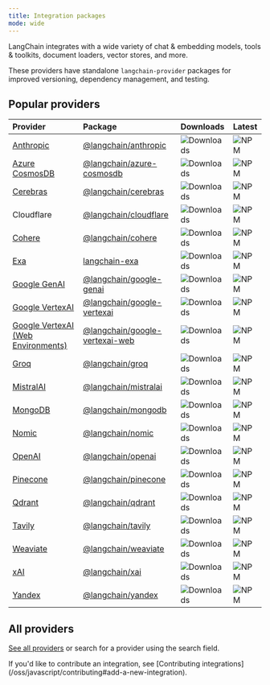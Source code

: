 ```yaml
---
title: Integration packages
mode: wide
---
```


LangChain integrates with a wide variety of chat & embedding models, tools & toolkits, document loaders, vector stores, and more.

These providers have standalone `langchain-provider` packages for improved versioning, dependency management, and testing.

## Popular providers

| Provider | Package | Downloads | Latest |
| :------- | :------ | :-------- | :------|
| [Anthropic](/oss/javascript/integrations/providers/anthropic) | [@langchain/anthropic](https://www.npmjs.com/package/@langchain/anthropic) | ![Downloads](https://img.shields.io/npm/dm/@langchain/anthropic) | ![NPM](https://img.shields.io/npm/v/@langchain/anthropic) |
| [Azure CosmosDB](/oss/javascript/integrations/vectorstores/azure_cosmosdb_nosql) | [@langchain/azure-cosmosdb](https://www.npmjs.com/package/@langchain/azure-cosmosdb) | ![Downloads](https://img.shields.io/npm/dm/@langchain/azure-cosmosdb) | ![NPM](https://img.shields.io/npm/v/@langchain/azure-cosmosdb) |
| [Cerebras](/oss/javascript/integrations/chat/cerebras) | [@langchain/cerebras](https://www.npmjs.com/package/@langchain/cerebras) | ![Downloads](https://img.shields.io/npm/dm/@langchain/cerebras) | ![NPM](https://img.shields.io/npm/v/@langchain/cerebras) |
| Cloudflare | [@langchain/cloudflare](https://www.npmjs.com/package/@langchain/cloudflare) | ![Downloads](https://img.shields.io/npm/dm/@langchain/cloudflare) | ![NPM](https://img.shields.io/npm/v/@langchain/cloudflare) |
| [Cohere](/oss/javascript/integrations/chat/cohere) | [@langchain/cohere](https://www.npmjs.com/package/@langchain/cohere) | ![Downloads](https://img.shields.io/npm/dm/@langchain/cohere) | ![NPM](https://img.shields.io/npm/v/@langchain/cohere) |
| [Exa](/oss/javascript/integrations/retrievers/exa) | [langchain-exa](https://www.npmjs.com/package/@langchain/exa) | ![Downloads](https://img.shields.io/npm/dm/@langchain/exa) | ![NPM](https://img.shields.io/npm/v/@langchain/exa) |
| [Google GenAI](/oss/javascript/integrations/chat/google_generative_ai) | [@langchain/google-genai](https://www.npmjs.com/package/@langchain/google-genai) | ![Downloads](https://img.shields.io/npm/dm/@langchain/google-genai) | ![NPM](https://img.shields.io/npm/v/@langchain/google-genai) |
| [Google VertexAI](/oss/javascript/integrations/chat/google_vertex_ai) | [@langchain/google-vertexai](https://www.npmjs.com/package/@langchain/google-vertexai) | ![Downloads](https://img.shields.io/npm/dm/@langchain/google-vertexai) | ![NPM](https://img.shields.io/npm/v/@langchain/google-vertexai) |
| [Google VertexAI (Web Environments)](/oss/javascript/integrations/chat/google_vertex_ai) | [@langchain/google-vertexai-web](https://www.npmjs.com/package/@langchain/google-vertexai-web) | ![Downloads](https://img.shields.io/npm/dm/@langchain/google-vertexai-web) | ![NPM](https://img.shields.io/npm/v/@langchain/google-vertexai-web) |
| [Groq](/oss/javascript/integrations/chat/groq) | [@langchain/groq](https://www.npmjs.com/package/@langchain/groq) | ![Downloads](https://img.shields.io/npm/dm/@langchain/groq) | ![NPM](https://img.shields.io/npm/v/@langchain/groq) |
| [MistralAI](/oss/javascript/integrations/chat/mistral) | [@langchain/mistralai](https://www.npmjs.com/package/@langchain/mistralai) | ![Downloads](https://img.shields.io/npm/dm/@langchain/mistralai) | ![NPM](https://img.shields.io/npm/v/@langchain/mistralai) |
| [MongoDB](/oss/javascript/integrations/vectorstores/mongodb_atlas) | [@langchain/mongodb](https://www.npmjs.com/package/@langchain/mongodb) | ![Downloads](https://img.shields.io/npm/dm/@langchain/mongodb) | ![NPM](https://img.shields.io/npm/v/@langchain/mongodb) |
| [Nomic](/oss/javascript/integrations/text_embedding/nomic) | [@langchain/nomic](https://www.npmjs.com/package/@langchain/nomic) | ![Downloads](https://img.shields.io/npm/dm/@langchain/nomic) | ![NPM](https://img.shields.io/npm/v/@langchain/nomic) |
| [OpenAI](/oss/javascript/integrations/providers/openai) | [@langchain/openai](https://www.npmjs.com/package/@langchain/openai) | ![Downloads](https://img.shields.io/npm/dm/@langchain/openai) | ![NPM](https://img.shields.io/npm/v/@langchain/openai) |
| [Pinecone](/oss/javascript/integrations/vectorstores/pinecone) | [@langchain/pinecone](https://www.npmjs.com/package/@langchain/pinecone) | ![Downloads](https://img.shields.io/npm/dm/@langchain/pinecone) | ![NPM](https://img.shields.io/npm/v/@langchain/pinecone) |
| [Qdrant](/oss/javascript/integrations/vectorstores/qdrant) | [@langchain/qdrant](https://www.npmjs.com/package/@langchain/qdrant) | ![Downloads](https://img.shields.io/npm/dm/@langchain/qdrant) | ![NPM](https://img.shields.io/npm/v/@langchain/qdrant) |
| [Tavily](/oss/javascript/integrations/retrievers/tavily) | [@langchain/tavily](https://www.npmjs.com/package/@langchain/tavily) | ![Downloads](https://img.shields.io/npm/dm/@langchain/tavily) | ![NPM](https://img.shields.io/npm/v/@langchain/tavily) |
| [Weaviate](/oss/javascript/integrations/vectorstores/weaviate) | [@langchain/weaviate](https://www.npmjs.com/package/@langchain/weaviate) | ![Downloads](https://img.shields.io/npm/dm/@langchain/weaviate) | ![NPM](https://img.shields.io/npm/v/@langchain/weaviate) |
| [xAI](/oss/javascript/integrations/chat/xai) | [@langchain/xai](https://www.npmjs.com/package/@langchain/xai) | ![Downloads](https://img.shields.io/npm/dm/@langchain/xai) | ![NPM](https://img.shields.io/npm/v/@langchain/xai) |
| [Yandex](/oss/javascript/integrations/chat/yandex) | [@langchain/yandex](https://www.npmjs.com/package/@langchain/yandex) | ![Downloads](https://img.shields.io/npm/dm/@langchain/yandex) | ![NPM](https://img.shields.io/npm/v/@langchain/yandex) |


## All providers

[See all providers](/oss/javascript/integrations/providers/all_providers) or search for a provider using the search field.

<Info>
    If you'd like to contribute an integration, see [Contributing integrations](/oss/javascript/contributing#add-a-new-integration).
</Info>
